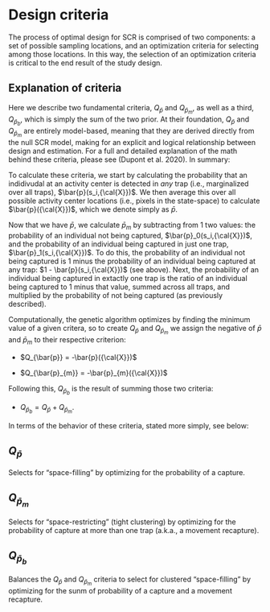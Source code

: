 # Design criteria {#criteria}

The process of optimal design for SCR is comprised of two components: a set of possible sampling locations, and an optimization criteria for selecting among those locations. In this way, the selection of an optimization criteria is critical to the end result of the study design.

## Explanation of criteria

Here we describe two fundamental criteria, $Q_\bar{p}$ and $Q_{\bar{p}_{m}}$, as well as a third, $Q_{\bar{p}_{b}}$, which is simply the sum of the two prior. At their foundation, $Q_\bar{p}$ and $Q_{\bar{p}_{m}}$ are entirely model-based, meaning that they are derived directly from the null SCR model, making for an explicit and logical relationship between design and estimation. For a full and detailed explanation of the math behind these criteria, please see (Dupont et al. 2020). In summary: 

To calculate these criteria, we start by calculating the probability that an indidivudal at an activity center is detected in *any* trap (i.e., marginalized over all traps), $\bar{p}(s_i,{\cal{X}})$. We then average this over all possible activity center locations (i.e., pixels in the state-space) to calculate $\bar{p}({\cal{X}})$, which we denote simply as $\bar{p}$. 

Now that we have $\bar{p}$, we calculate $\bar{p}_{m}$ by subtracting from 1 two values: the probability of an individual not being captured, $\bar{p}_0(s_i,{\cal{X}})$, and the probability of an individual being captured in just one trap, $\bar{p}_1(s_i,{\cal{X}})$. To do this, the probability of an individual not being captured is 1 minus the probability of an individual being captured at any trap: $1 - \bar{p}(s_i,{\cal{X}})$ (see above). Next, the probability of an individual being captured in extactly one trap is the ratio of an individual being captured to 1 minus that value, summed across all traps, and multiplied by the probability of not being captured (as previously described).

Computationally, the genetic algorithm optimizes by finding the minimum value of a given critera, so to create $Q_{\bar{p}}$ and $Q_{\bar{p}_{m}}$ we assign the negative of $\bar{p}$ and $\bar{p}_{m}$ to their respective criterion: 

- $Q_{\bar{p}} = -\bar{p}({\cal{X}})$

- $Q_{\bar{p}_{m}} = -\bar{p}_{m}({\cal{X}})$ 

Following this, $Q_{\bar{p}_{b}}$ is the result of summing those two criteria: 

- $Q_{\bar{p}_{b}} = Q_{\bar{p}} + Q_{\bar{p}_{m}}$.

In terms of the behavior of these criteria, stated more simply, see below:

## $Q_\bar{p}$

Selects for "space-filling" by optimizing for the probability of a capture.

## $Q_{\bar{p}_{m}}$

Selects for "space-restricting" (tight clustering) by optimizing for the probability of capture at more than one trap (a.k.a., a movement recapture).

## $Q_{\bar{p}_{b}}$

Balances the $Q_\bar{p}$ and $Q_{\bar{p}_{m}}$ criteria to select for clustered "space-filling" by optimizing for the sunm of probability of a capture and a movement recapture.